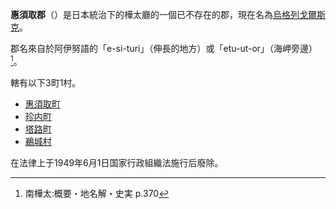 {{日本郡 (廢除)
| 郡 = 惠須取郡
| 日文原名 = 恵須取郡
| 平假名 = えすとるぐん
| 羅馬字拼音 = Esutoru-gun
| 地圖 = 
| 廢除時間 = 1949年6月1日
| 廢除理由 =  放棄領土主權 
| 廢除時處置 = 
| 現在郡 = 
| 都道府縣 = 樺太廳
| 支廳 = 惠須取支廳
| 町 = 3
| 村 = 1
| 經度 = 
| 緯度 = 
| 註記 = 
}}

'''惠須取郡'''（{{jpn|j=恵須取郡|kyu=惠須取郡|hg=えすとるぐん|rm=Esutoru gun|f=y}}）是日本統治下的樺太廳的一個已不存在的郡，現在名為[[烏格列戈爾斯克|烏格列戈爾斯克]]。

郡名來自於阿伊努語的「e-si-turi」（伸長的地方）或「etu-ut-or」（海岬旁邊）<ref>南樺太:概要・地名解・史実 p.370</ref>。

轄有以下3町1村。
* [[惠須取町|惠須取町]] 
* [[珍内町|珍内町]] 
* [[塔路町|塔路町]] 
* [[鵜城村|鵜城村]] 

在法律上于1949年6月1日国家行政組織法施行后廢除。

{{樺太廳的郡}}
{{惠須取支廳}}